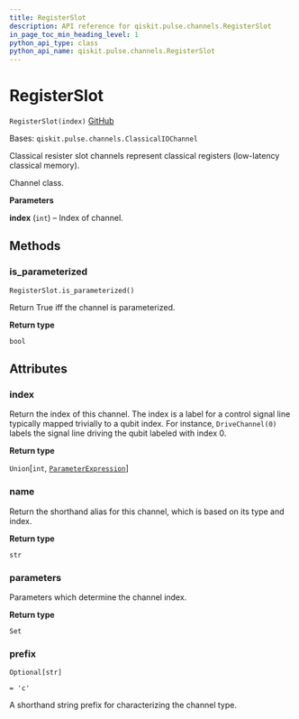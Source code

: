 ```yaml
---
title: RegisterSlot
description: API reference for qiskit.pulse.channels.RegisterSlot
in_page_toc_min_heading_level: 1
python_api_type: class
python_api_name: qiskit.pulse.channels.RegisterSlot
---
```


# RegisterSlot

<span id="qiskit.pulse.channels.RegisterSlot" />

`RegisterSlot(index)` [GitHub](https://github.com/qiskit/qiskit/tree/stable/0.23/qiskit/pulse/channels.py "view source code")

Bases: `qiskit.pulse.channels.ClassicalIOChannel`

Classical resister slot channels represent classical registers (low-latency classical memory).

Channel class.

**Parameters**

**index** (`int`) – Index of channel.

## Methods

### is\_parameterized

<span id="qiskit.pulse.channels.RegisterSlot.is_parameterized" />

`RegisterSlot.is_parameterized()`

Return True iff the channel is parameterized.

**Return type**

`bool`

## Attributes

<span id="qiskit.pulse.channels.RegisterSlot.index" />

### index

Return the index of this channel. The index is a label for a control signal line typically mapped trivially to a qubit index. For instance, `DriveChannel(0)` labels the signal line driving the qubit labeled with index 0.

**Return type**

`Union`\[`int`, [`ParameterExpression`](qiskit.circuit.ParameterExpression "qiskit.circuit.parameterexpression.ParameterExpression")]

<span id="qiskit.pulse.channels.RegisterSlot.name" />

### name

Return the shorthand alias for this channel, which is based on its type and index.

**Return type**

`str`

<span id="qiskit.pulse.channels.RegisterSlot.parameters" />

### parameters

Parameters which determine the channel index.

**Return type**

`Set`

<span id="qiskit.pulse.channels.RegisterSlot.prefix" />

### prefix

`Optional[str]`

`= 'c'`

A shorthand string prefix for characterizing the channel type.

